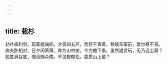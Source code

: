 ```yaml
---
---
---
```

title: 栽杉
---



劲叶森利剑，孤茎挺端标。才高四五尺，势若干青霄。移栽东窗前，爱尔寒不凋。病夫卧相对，日夕闲萧萧。昨为山中树，今为檐下条。虽然遇赏玩，无乃近尘嚣？犹胜涧谷底，埋没随众樵。不见郁郁松，委质山上苗？